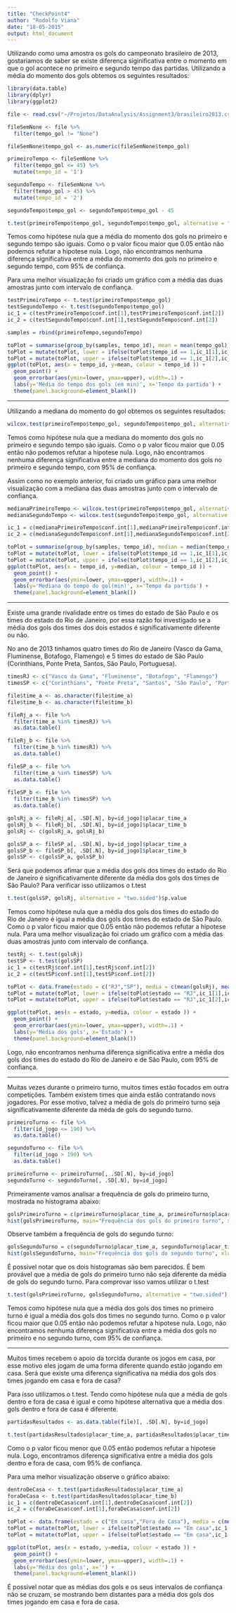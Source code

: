 ```yaml
---
title: "CheckPoint4"
author: "Rodolfo Viana"
date: "18-05-2015"
output: html_document
---
```


Utilizando como uma amostra os gols do campeonato brasileiro de 2013, gostariamos de saber se existe diferença siginificativa entre o momento em que o gol acontece no primeiro e segundo tempo das partidas. Utilizando a média do momento dos gols obtemos os seguintes resultados:


```r
library(data.table)
library(dplyr)
library(ggplot2)

file <- read.csv("~/Projetos/DataAnalysis/Assignment3/brasileiro2013.csv", sep=";", header=TRUE)

fileSemNone <- file %>%
  filter(tempo_gol != "None")

fileSemNone$tempo_gol <- as.numeric(fileSemNone$tempo_gol)

primeiroTempo <- fileSemNone %>%
  filter(tempo_gol <= 45) %>%
  mutate(tempo_id = '1')

segundoTempo <- fileSemNone %>%
  filter(tempo_gol > 45) %>%
  mutate(tempo_id = '2')

segundoTempo$tempo_gol <- segundoTempo$tempo_gol - 45

t.test(primeiroTempo$tempo_gol, segundoTempo$tempo_gol, alternative = "two.sided")$p.value
```

Temos como hipótese nula que a média do momento dos gols no primeiro e segundo tempo são iguais. Como o p valor ficou maior que 0.05 então não podemos refutar a hipotese nula. Logo, não encontramos nenhuma diferença significativa entre a média do momento dos gols no primeiro e segundo tempo, com 95% de confiança. 

Para uma melhor visualização foi criado um gráfico com a média das duas amostras junto com intervalo de confiança. 


```r
testPrimeiroTempo <- t.test(primeiroTempo$tempo_gol)
testSegundoTempo <- t.test(segundoTempo$tempo_gol)
ic_1 = c(testPrimeiroTempo$conf.int[1],testPrimeiroTempo$conf.int[2])
ic_2 = c(testSegundoTempo$conf.int[1],testSegundoTempo$conf.int[2])

samples = rbind(primeiroTempo,segundoTempo)

toPlot = summarise(group_by(samples, tempo_id), mean = mean(tempo_gol))
toPlot = mutate(toPlot, lower = ifelse(toPlot$tempo_id == 1,ic_1[1],ic_2[1]))
toPlot = mutate(toPlot, upper = ifelse(toPlot$tempo_id == 1,ic_1[2],ic_2[2]))
ggplot(toPlot, aes(x = tempo_id, y=mean, colour = tempo_id )) + 
  geom_point() +
  geom_errorbar(aes(ymin=lower, ymax=upper), width=.1) +
  labs(y='Média do tempo dos gols (em min)', x='Tempo da partida') +
  theme(panel.background=element_blank())
```

--------------------------------------------------------

Utilizando a mediana do momento do gol obtemos os seguintes resultados:

```r
wilcox.test(primeiroTempo$tempo_gol, segundoTempo$tempo_gol, alternative = "two.sided")$p.value
```

Temos como hipótese nula que a mediana do momento dos gols no primeiro e segundo tempo são iguais. Como o p valor ficou maior que 0.05 então não podemos refutar a hipotese nula. Logo, não encontramos nenhuma diferença significativa entre a mediana do momento dos gols no primeiro e segundo tempo, com 95% de confiança.

Assim como no exemplo anterior, foi criado um gráfico para uma melhor visualização com a mediana das duas amostras junto com o intervalo de confiança. 

```r
medianaPrimeiroTempo <- wilcox.test(primeiroTempo$tempo_gol, alternative = "two.sided", conf.int = TRUE) 
medianaSegundoTempo <- wilcox.test(segundoTempo$tempo_gol, alternative = "two.sided", conf.int = TRUE) 

ic_1 = c(medianaPrimeiroTempo$conf.int[1],medianaPrimeiroTempo$conf.int[2])
ic_2 = c(medianaSegundoTempo$conf.int[1],medianaSegundoTempo$conf.int[2])

toPlot = summarise(group_by(samples, tempo_id), median = median(tempo_gol))
toPlot = mutate(toPlot, lower = ifelse(toPlot$tempo_id == 1,ic_1[1],ic_2[1]))
toPlot = mutate(toPlot, upper = ifelse(toPlot$tempo_id == 1,ic_1[2],ic_2[2]))
ggplot(toPlot, aes(x = tempo_id, y=median, colour = tempo_id )) + 
  geom_point() +
  geom_errorbar(aes(ymin=lower, ymax=upper), width=.1) +
  labs(y='Mediana do tempo do gol(min)', x='Tempo da partida') +
  theme(panel.background=element_blank())
```

--------------------------------------------------------------------------------------------

Existe uma grande rivalidade entre os times do estado de São Paulo e os times do estado do Rio de Janeiro, por essa razão foi investigado se a média dos gols dos times dos dois estados é significativamente diferente ou não.

No ano de 2013 tinhamos quatro times do Rio de Janeiro (Vasco da Gama, Fluminense, Botafogo, Flamengo)
e 5 times do estado de São Paulo (Corinthians, Ponte Preta, Santos, São Paulo, Portuguesa).

```r
timesRJ <- c("Vasco da Gama", "Fluminense", "Botafogo", "Flamengo")
timesSP <- c("Corinthians", "Ponte Preta", "Santos", "São Paulo", "Portuguesa")

file$time_a <- as.character(file$time_a)
file$time_b <- as.character(file$time_b)

fileRj_a <- file %>%
  filter(time_a %in% timesRJ) %>%
  as.data.table()

fileRj_b <- file %>%
  filter(time_b %in% timesRJ) %>%
  as.data.table()

fileSP_a <- file %>%
  filter(time_a %in% timesSP) %>%
  as.data.table()
    
fileSP_b <- file %>%
  filter(time_b %in% timesSP) %>%
  as.data.table()

golsRj_a <- fileRj_a[, .SD[.N], by=id_jogo]$placar_time_a
golsRj_b <- fileRj_b[, .SD[.N], by=id_jogo]$placar_time_b
golsRj <- c(golsRj_a, golsRj_b)

golsSP_a <- fileSP_a[, .SD[.N], by=id_jogo]$placar_time_a
golsSP_b <- fileSP_b[, .SD[.N], by=id_jogo]$placar_time_b
golsSP <- c(golsSP_a, golsSP_b)
```

Será que podemos afimar que a média dos gols dos times do estado do Rio de Janeiro é significativamente diferente da média dos gols dos times de São Paulo? 
Para verificar isso utilizamos o t.test 

```r
t.test(golsSP, golsRj, alternative = "two.sided")$p.value
```

Temos como hipótese nula que a média dos gols dos times do estado do Rio de Janeiro é igual a média dos gols dos times do estado de São Paulo. Como o p valor ficou maior que 0.05 então não podemos refutar a hipotese nula. Para uma melhor visualização foi criado um gráfico com a média das duas amostras junto com intervalo de confiança. 

```r
testRj <- t.test(golsRj)
testSP <- t.test(golsSP)
ic_1 = c(testRj$conf.int[1],testRj$conf.int[2])
ic_2 = c(testSP$conf.int[1],testSP$conf.int[2])

toPlot <- data.frame(estado = c("RJ","SP"), media = c(mean(golsRj), mean(golsSP)))
toPlot = mutate(toPlot, lower = ifelse(toPlot$estado == "RJ",ic_1[1],ic_2[1]))
toPlot = mutate(toPlot, upper = ifelse(toPlot$estado == "RJ",ic_1[2],ic_2[2]))

ggplot(toPlot, aes(x = estado, y=media, colour = estado )) + 
  geom_point() +
  geom_errorbar(aes(ymin=lower, ymax=upper), width=.1) +
  labs(y='Média dos gols', x='Estado') +
  theme(panel.background=element_blank())
```

Logo, não encontramos nenhuma diferença significativa entre a média dos gols dos times do estado do Rio de Janeiro e de São Paulo, com 95% de confiança. 

--------------------------------------------------------

Muitas vezes durante o primeiro turno, muitos times estão focados em outra competições. Também existem times que ainda estão contratando novs jogadores. Por esse motivo, talvez a média de gols do primeiro turno seja significativamente diferente da méda de gols do segundo turno.


```r
primeiroTurno <- file %>%
  filter(id_jogo <= 190) %>%
  as.data.table()

segundoTurno <- file %>%
  filter(id_jogo > 190) %>%
  as.data.table()

primeiroTurno <- primeiroTurno[, .SD[.N], by=id_jogo]
segundoTurno <- segundoTurno[, .SD[.N], by=id_jogo]
```

Primeiramente vamos analisar a frequência de gols do primeiro turno, mostrada no histograma abaixo:

```r
golsPrimeiroTurno = c(primeiroTurno$placar_time_a, primeiroTurno$placar_time_b)
hist(golsPrimeiroTurno, main="Frequência dos gols do primeiro turno", xlab = "Número de gols")

```

Observe também a frequência de gols do segundo turno:

```r
golsSegundoTurno = c(segundoTurno$placar_time_a, segundoTurno$placar_time_b)
hist(golsSegundoTurno, main="Frequência dos gols do segundo turno", xlab = "Número de gols")
```

É possivel notar que os dois histogramas são bem parecidos. É bem provável que a média de gols do primeiro turno não seja diferente da média de gols do segundo turno. Para comprovar isso vamos utilizar o t.test

```r
t.test(golsPrimeiroTurno, golsSegundoTurno, alternative = "two.sided")
```

Temos como hipótese nula que a média dos gols dos times no primeiro turno é igual a média dos gols dos times no segundo turno. Como o p valor ficou maior que 0.05 então não podemos refutar a hipotese nula.
Logo, não encontramos nenhuma diferença significativa entre a média dos gols no primeiro e no segundo turno, com 95% de confiança. 

--------------------------------------------------------

Muitos times recebem o apoio da torcida durante os jogos em casa, por esse motivo eles jogam de uma forma diferente quando estão jogando em casa. Será que existe uma diferença significativa na média dos gols dos times jogando em casa e fora de casa? 

Para isso utilizamos o t.test. Tendo como hipótese nula que a média de gols dentro e fora de casa é igual e como hipótese alternativa que a média dos gols dentro e fora de casa é diferente. 

```r
partidasResultados <- as.data.table(file)[, .SD[.N], by=id_jogo]

t.test(partidasResultados$placar_time_a, partidasResultados$placar_time_b, alternative = "two.sided")
```

Como o p valor ficou menor que 0.05 então podemos refutar a hipotese nula. Logo, encontramos diferença significativa entre a média dos gols dentro e fora de casa, com 95% de confiança.

Para uma melhor visualização observe o gráfico abaixo:

```r
dentroDeCasa <- t.test(partidasResultados$placar_time_a)
foraDeCasa <- t.test(partidasResultados$placar_time_b)
ic_1 = c(dentroDeCasa$conf.int[1],dentroDeCasa$conf.int[2])
ic_2 = c(foraDeCasa$conf.int[1],foraDeCasa$conf.int[2])

toPlot <- data.frame(estado = c("Em casa","Fora de Casa"), media = c(mean(partidasResultados$placar_time_a), mean(partidasResultados$placar_time_b)))
toPlot = mutate(toPlot, lower = ifelse(toPlot$estado == "Em casa",ic_1[1],ic_2[1]))
toPlot = mutate(toPlot, upper = ifelse(toPlot$estado == "Em casa",ic_1[2],ic_2[2]))

ggplot(toPlot, aes(x = estado, y=media, colour = estado )) + 
  geom_point() +
  geom_errorbar(aes(ymin=lower, ymax=upper), width=.1) +
  labs(y='Média dos gols', x='') +
  theme(panel.background=element_blank())
```

É possivel notar que as médias dos gols e os seus intervalos de confiança não se cruzam, se mostrando bem distantes para a média dos gols dos times jogando em casa e fora de casa.

